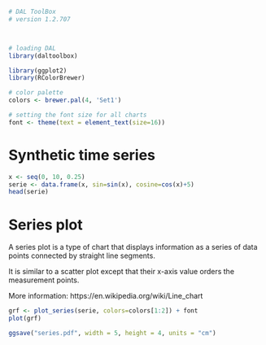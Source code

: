 ```r
# DAL ToolBox
# version 1.2.707



# loading DAL
library(daltoolbox) 
```

```r
library(ggplot2)
library(RColorBrewer)

# color palette
colors <- brewer.pal(4, 'Set1')

# setting the font size for all charts
font <- theme(text = element_text(size=16))
```

# Synthetic time series

```r
x <- seq(0, 10, 0.25)
serie <- data.frame(x, sin=sin(x), cosine=cos(x)+5)
head(serie)
```

# Series plot

A series plot is a type of chart that displays information as a series of data points connected by straight line segments. 

It is similar to a scatter plot except that their x-axis value orders the measurement points.

More information: https://en.wikipedia.org/wiki/Line_chart

```r
grf <- plot_series(serie, colors=colors[1:2]) + font
plot(grf)
```

```r
ggsave("series.pdf", width = 5, height = 4, units = "cm")
```

